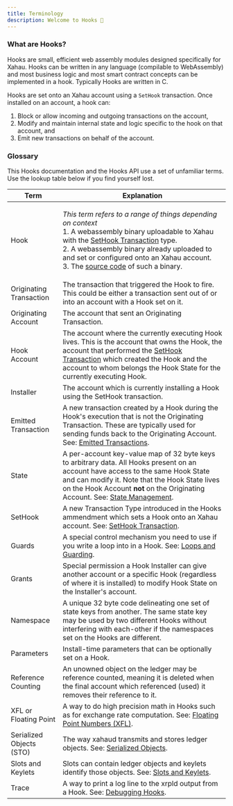 ```yaml
---
title: Terminology
description: Welcome to Hooks 👋
---
```

### What are Hooks?

Hooks are small, efficient web assembly modules designed specifically for Xahau. Hooks can be written in any language (compilable to WebAssembly) and most business logic and most smart contract concepts can be implemented in a hook. Typically Hooks are written in C.

Hooks are set onto an Xahau account using a `SetHook` transaction. Once installed on an account, a hook can:

1. Block or allow incoming and outgoing transactions on the account,
2. Modify and maintain internal state and logic specific to the hook on that account, and
3. Emit new transactions on behalf of the account.

### Glossary

This Hooks documentation and the Hooks API use a set of unfamiliar terms. Use the lookup table below if you find yourself lost.

| Term                     | Explanation                                                                                                                                                                                                                                                                                                                                                                                               |
| ------------------------ | --------------------------------------------------------------------------------------------------------------------------------------------------------------------------------------------------------------------------------------------------------------------------------------------------------------------------------------------------------------------------------------------------------- |
| Hook                     | <p><em>This term refers to a range of things depending on context</em><br />1. A webassembly binary uploadable to Xahau with the <a href="sethook-transaction.md">SetHook Transaction</a> type.<br />2. A webassembly binary already uploaded to and set or configured onto an Xahau account.<br />3. The <a href="https://xrpl-hooks.readme.io/docs/anatomy-of-a-hook-1">source code</a> of such a binary.</p> |
| Originating Transaction  | The transaction that triggered the Hook to fire. This could be either a transaction sent out of or into an account with a Hook set on it.                                                                                                                                                                                                                                                                 |
| Originating Account      | The account that sent an Originating Transaction.                                                                                                                                                                                                                                                                                                                                                         |
| Hook Account             | The account where the currently executing Hook lives. This is the account that owns the Hook, the account that performed the [SetHook Transaction](sethook-transaction.md) which created the Hook and the account to whom belongs the Hook State for the currently executing Hook.                                                                                                                        |
| Installer                | The account which is currently installing a Hook using the SetHook transaction.                                                                                                                                                                                                                                                                                                                           |
| Emitted Transaction      | A new transaction created by a Hook during the Hook's execution that is not the Originating Transaction. These are typically used for sending funds back to the Originating Account. See: [Emitted Transactions](emitted-transactions.md).                                                                                                                                                                |
| State                    | A per-account key-value map of 32 byte keys to arbitrary data. All Hooks present on an account have access to the same Hook State and can modify it. Note that the Hook State lives on the Hook Account **not** on the Originating Account. See: [State Management](state-management.md).                                                                                                                 |
| SetHook                  | A new Transaction Type introduced in the Hooks ammendment which sets a Hook onto an Xahau account. See: [SetHook Transaction](sethook-transaction.md).                                                                                                                                                                                                                                                    |
| Guards                   | A special control mechanism you need to use if you write a loop into in a Hook. See: [Loops and Guarding](loops-and-guarding.md).                                                                                                                                                                                                                                                                         |
| Grants                   | Special permission a Hook Installer can give another account or a specific Hook (regardless of where it is installed) to modify Hook State on the Installer's account.                                                                                                                                                                                                                                    |
| Namespace                | A unique 32 byte code delineating one set of state keys from another. The same state key may be used by two different Hooks without interfering with each-other if the namespaces set on the Hooks are different.                                                                                                                                                                                         |
| Parameters               | Install-time parameters that can be optionally set on a Hook.                                                                                                                                                                                                                                                                                                                                             |
| Reference Counting       | An unowned object on the ledger may be reference counted, meaning it is deleted when the final account which referenced (used) it removes their reference to it.                                                                                                                                                                                                                                          |
| XFL or Floating Point    | A way to do high precision math in Hooks such as for exchange rate computation. See: [Floating Point Numbers (XFL)](floating-point-numbers-xfl.md).                                                                                                                                                                                                                                                       |
| Serialized Objects (STO) | The way xahaud transmits and stores ledger objects. See: [Serialized Objects](serialized-objects.md).                                                                                                                                                                                                                                                                                                     |
| Slots and Keylets        | Slots can contain ledger objects and keylets identify those objects. See: [Slots and Keylets](slots-and-keylets.md).                                                                                                                                                                                                                                                                                      |
| Trace                    | A way to print a log line to the xrpld output from a Hook. See: [Debugging Hooks](debugging-hooks.md).                                                                                                                                                                                                                                                                                                    |

